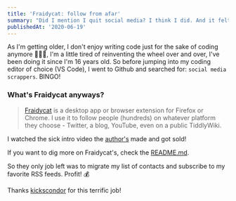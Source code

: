 ```yaml
---
title: 'Fraidycat: follow from afar'
summary: "Did I mention I quit social media? I think I did. And it felt great, the negative side it's I miss reading the stupid and not so stupid things my friends are posting."
publishedAt: '2020-06-19'
---
```


As I'm getting older, I don't enjoy writing code just for the sake of coding anymore 🤷🏻‍♂️, I'm a little tired of reinventing the wheel over and over, I've been doing it since I'm 16 years old. So before jumping into my coding editor of choice (VS Code), I went to Github and searched for: `social media scrappers`. BINGO!

### What's Fraidycat anyways?

> [Fraidycat](https://fraidyc.at/) is a desktop app or browser extension for Firefox or Chrome. I use it to follow people (hundreds) on whatever platform they choose - Twitter, a blog, YouTube, even on a public TiddlyWiki.

I watched the sick intro video the [author's](https://www.kickscondor.com/) made and got sold!

<YouTube youTubeId="zgA4GzRsldI" />

If you want to dig more on Fraidycat's, check the [README.md](https://github.com/kickscondor/fraidycat/blob/master/README.md).

So they only job left was to migrate my list of contacts and subscribe to my favorite RSS feeds. Profit! 💰

Thanks [kickscondor](https://www.kickscondor.com/) for this terrific job!
